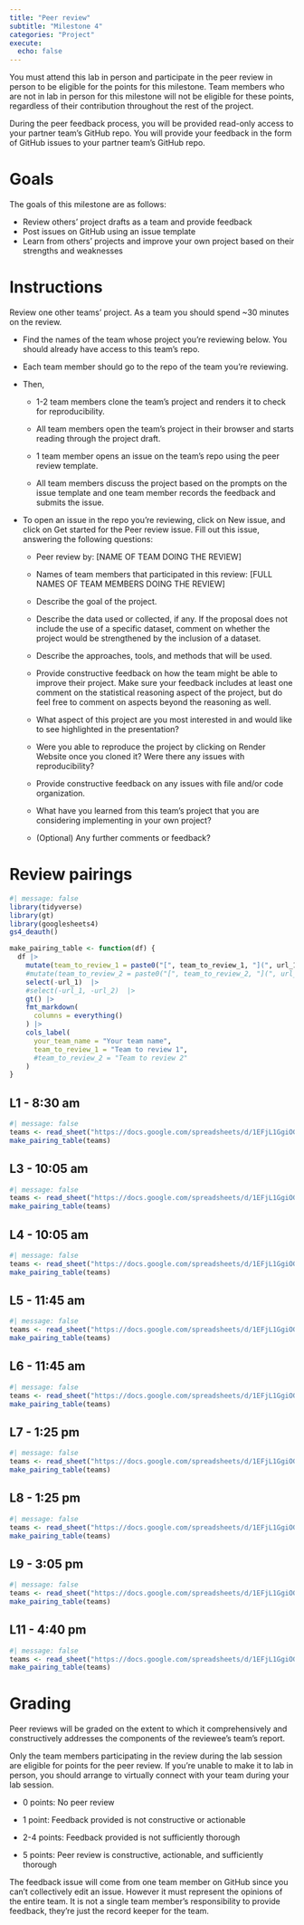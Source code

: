 ```yaml
---
title: "Peer review"
subtitle: "Milestone 4"
categories: "Project"
execute:
  echo: false
---
```


::: callout-important
You must attend this lab in person and participate in the peer review in person to be eligible for the points for this milestone.
Team members who are not in lab in person for this milestone will not be eligible for these points, regardless of their contribution throughout the rest of the project.
:::

During the peer feedback process, you will be provided read-only access to your partner team's GitHub repo.
You will provide your feedback in the form of GitHub issues to your partner team's GitHub repo.

# Goals

The goals of this milestone are as follows:

-   Review others' project drafts as a team and provide feedback
-   Post issues on GitHub using an issue template
-   Learn from others' projects and improve your own project based on their strengths and weaknesses

# Instructions

Review one other teams' project.
As a team you should spend \~30 minutes on the review.

-   Find the names of the team whose project you're reviewing below.
    You should already have access to this team's repo.

-   Each team member should go to the repo of the team you're reviewing.

-   Then,

    -   1-2 team members clone the team's project and renders it to check for reproducibility.

    -   All team members open the team's project in their browser and starts reading through the project draft.

    -   1 team member opens an issue on the team's repo using the peer review template.

    -   All team members discuss the project based on the prompts on the issue template and one team member records the feedback and submits the issue.

-   To open an issue in the repo you're reviewing, click on New issue, and click on Get started for the Peer review issue.
    Fill out this issue, answering the following questions:

    -   Peer review by: \[NAME OF TEAM DOING THE REVIEW\]

    -   Names of team members that participated in this review: \[FULL NAMES OF TEAM MEMBERS DOING THE REVIEW\]

    -   Describe the goal of the project.

    -   Describe the data used or collected, if any.
        If the proposal does not include the use of a specific dataset, comment on whether the project would be strengthened by the inclusion of a dataset.

    -   Describe the approaches, tools, and methods that will be used.

    -   Provide constructive feedback on how the team might be able to improve their project.
        Make sure your feedback includes at least one comment on the statistical reasoning aspect of the project, but do feel free to comment on aspects beyond the reasoning as well.

    -   What aspect of this project are you most interested in and would like to see highlighted in the presentation?

    -   Were you able to reproduce the project by clicking on Render Website once you cloned it?
        Were there any issues with reproducibility?

    -   Provide constructive feedback on any issues with file and/or code organization.

    -   What have you learned from this team's project that you are considering implementing in your own project?

    -   (Optional) Any further comments or feedback?

# Review pairings

```r
#| message: false
library(tidyverse)
library(gt)
library(googlesheets4)
gs4_deauth()

make_pairing_table <- function(df) {
  df |>
    mutate(team_to_review_1 = paste0("[", team_to_review_1, "](", url_1, ")")) |>
    #mutate(team_to_review_2 = paste0("[", team_to_review_2, "](", url_2, ")")) |>
    select(-url_1)  |>
    #select(-url_1, -url_2)  |>
    gt() |>
    fmt_markdown(
      columns = everything() 
    ) |>
    cols_label(
      your_team_name = "Your team name",
      team_to_review_1 = "Team to review 1",
      #team_to_review_2 = "Team to review 2"
    )
}
```

::: panel-tabset
## L1 - 8:30 am

```r
#| message: false
teams <- read_sheet("https://docs.google.com/spreadsheets/d/1EFjL1GgiOGEbR79JrDoNoUwoeJi6y3Wjn8XjHCa10mE/edit?usp=sharing", sheet = paste0("lab_", 1))
make_pairing_table(teams)
```

## L3 - 10:05 am

```r
#| message: false
teams <- read_sheet("https://docs.google.com/spreadsheets/d/1EFjL1GgiOGEbR79JrDoNoUwoeJi6y3Wjn8XjHCa10mE/edit?usp=sharing", sheet = paste0("lab_", 3))
make_pairing_table(teams)
```

## L4 - 10:05 am

```r
#| message: false
teams <- read_sheet("https://docs.google.com/spreadsheets/d/1EFjL1GgiOGEbR79JrDoNoUwoeJi6y3Wjn8XjHCa10mE/edit?usp=sharing", sheet = paste0("lab_", 4))
make_pairing_table(teams)
```

## L5 - 11:45 am

```r
#| message: false
teams <- read_sheet("https://docs.google.com/spreadsheets/d/1EFjL1GgiOGEbR79JrDoNoUwoeJi6y3Wjn8XjHCa10mE/edit?usp=sharing", sheet = paste0("lab_", 5))
make_pairing_table(teams)
```

## L6 - 11:45 am

```r
#| message: false
teams <- read_sheet("https://docs.google.com/spreadsheets/d/1EFjL1GgiOGEbR79JrDoNoUwoeJi6y3Wjn8XjHCa10mE/edit?usp=sharing", sheet = paste0("lab_", 6))
make_pairing_table(teams)
```

## L7 - 1:25 pm

```r
#| message: false
teams <- read_sheet("https://docs.google.com/spreadsheets/d/1EFjL1GgiOGEbR79JrDoNoUwoeJi6y3Wjn8XjHCa10mE/edit?usp=sharing", sheet = paste0("lab_", 7))
make_pairing_table(teams)
```

## L8 - 1:25 pm

```r
#| message: false
teams <- read_sheet("https://docs.google.com/spreadsheets/d/1EFjL1GgiOGEbR79JrDoNoUwoeJi6y3Wjn8XjHCa10mE/edit?usp=sharing", sheet = paste0("lab_", 8))
make_pairing_table(teams)
```

## L9 - 3:05 pm

```r
#| message: false
teams <- read_sheet("https://docs.google.com/spreadsheets/d/1EFjL1GgiOGEbR79JrDoNoUwoeJi6y3Wjn8XjHCa10mE/edit?usp=sharing", sheet = paste0("lab_", 9))
make_pairing_table(teams)
```

## L11 - 4:40 pm

```r
#| message: false
teams <- read_sheet("https://docs.google.com/spreadsheets/d/1EFjL1GgiOGEbR79JrDoNoUwoeJi6y3Wjn8XjHCa10mE/edit?usp=sharing", sheet = paste0("lab_", 11))
make_pairing_table(teams)
```
:::


# Grading

Peer reviews will be graded on the extent to which it comprehensively and constructively addresses the components of the reviewee's team's report.

Only the team members participating in the review during the lab session are eligible for points for the peer review.
If you're unable to make it to lab in person, you should arrange to virtually connect with your team during your lab session.

-   0 points: No peer review

-   1 point: Feedback provided is not constructive or actionable

-   2-4 points: Feedback provided is not sufficiently thorough

-   5 points: Peer review is constructive, actionable, and sufficiently thorough

::: callout-note
The feedback issue will come from one team member on GitHub since you can't collectively edit an issue.
However it must represent the opinions of the entire team.
It is not a single team member's responsibility to provide feedback, they're just the record keeper for the team.
:::
